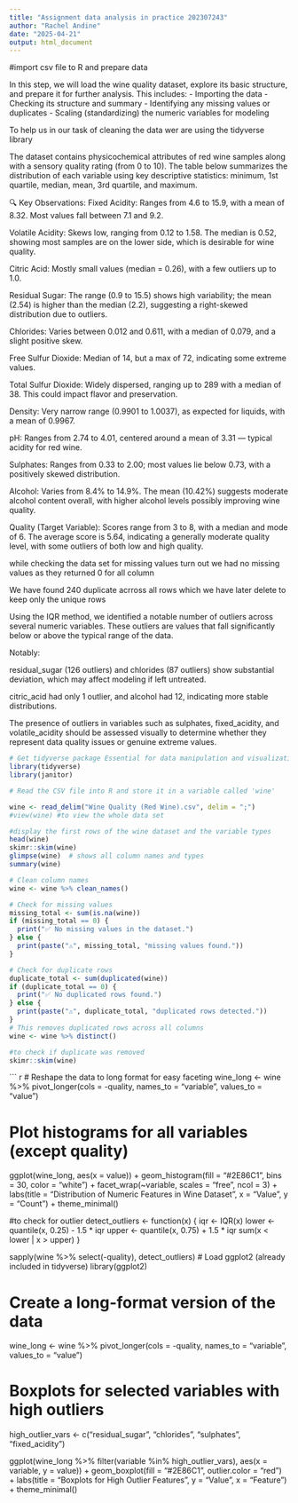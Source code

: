 ```yaml
---
title: "Assignment data analysis in practice 202307243"
author: "Rachel Andine"
date: "2025-04-21"
output: html_document
---
```

#import csv file to R and prepare data 

In this step, we will load the wine quality dataset, explore its basic structure, and prepare it for further analysis. This includes:
- Importing the data
- Checking its structure and summary
- Identifying any missing values or duplicates
- Scaling (standardizing) the numeric variables for modeling

To help us in our task of cleaning the data wer are using the tidyverse library 

The dataset contains physicochemical attributes of red wine samples along with a sensory quality rating (from 0 to 10). The table below summarizes the distribution of each variable using key descriptive statistics: minimum, 1st quartile, median, mean, 3rd quartile, and maximum.

🔍 Key Observations:
Fixed Acidity: Ranges from 4.6 to 15.9, with a mean of 8.32. Most values fall between 7.1 and 9.2.

Volatile Acidity: Skews low, ranging from 0.12 to 1.58. The median is 0.52, showing most samples are on the lower side, which is desirable for wine quality.

Citric Acid: Mostly small values (median = 0.26), with a few outliers up to 1.0.

Residual Sugar: The range (0.9 to 15.5) shows high variability; the mean (2.54) is higher than the median (2.2), suggesting a right-skewed distribution due to outliers.

Chlorides: Varies between 0.012 and 0.611, with a median of 0.079, and a slight positive skew.

Free Sulfur Dioxide: Median of 14, but a max of 72, indicating some extreme values.

Total Sulfur Dioxide: Widely dispersed, ranging up to 289 with a median of 38. This could impact flavor and preservation.

Density: Very narrow range (0.9901 to 1.0037), as expected for liquids, with a mean of 0.9967.

pH: Ranges from 2.74 to 4.01, centered around a mean of 3.31 — typical acidity for red wine.

Sulphates: Ranges from 0.33 to 2.00; most values lie below 0.73, with a positively skewed distribution.

Alcohol: Varies from 8.4% to 14.9%. The mean (10.42%) suggests moderate alcohol content overall, with higher alcohol levels possibly improving wine quality.

Quality (Target Variable): Scores range from 3 to 8, with a median and mode of 6. The average score is 5.64, indicating a generally moderate quality level, with some outliers of both low and high quality.

while checking the data set for missing values turn out we had no missing values as they returned 0 for all column 

We have found 240 duplicate acrross all rows which we have later delete to keep only the unique rows 



Using the IQR method, we identified a notable number of outliers across several numeric variables. These outliers are values that fall significantly below or above the typical range of the data.

Notably:

residual_sugar (126 outliers) and chlorides (87 outliers) show substantial deviation, which may affect modeling if left untreated.

citric_acid had only 1 outlier, and alcohol had 12, indicating more stable distributions.

The presence of outliers in variables such as sulphates, fixed_acidity, and volatile_acidity should be assessed visually to determine whether they represent data quality issues or genuine extreme values.

```r
# Get tidyverse package Essential for data manipulation and visualization, includes packages like ggplot2, dplyr (data manipulation tasks such as filtering rows, selecting columns, and arranging data), and tidyr.
library(tidyverse)
library(janitor)

# Read the CSV file into R and store it in a variable called 'wine'

wine <- read_delim("Wine Quality (Red Wine).csv", delim = ";")
#view(wine) #to view the whole data set 

#display the first rows of the wine dataset and the variable types 
head(wine)
skimr::skim(wine)
glimpse(wine)  # shows all column names and types
summary(wine)

# Clean column names
wine <- wine %>% clean_names()

# Check for missing values
missing_total <- sum(is.na(wine))
if (missing_total == 0) {
  print("✅ No missing values in the dataset.")
} else {
  print(paste("⚠️", missing_total, "missing values found."))
}

# Check for duplicate rows
duplicate_total <- sum(duplicated(wine))
if (duplicate_total == 0) {
  print("✅ No duplicated rows found.")
} else {
  print(paste("⚠️", duplicate_total, "duplicated rows detected."))
}
# This removes duplicated rows across all columns
wine <- wine %>% distinct()

#to check if duplicate was removed 
skimr::skim(wine)
```


``` r

# Reshape the data to long format for easy faceting
wine_long <- wine %>%
  pivot_longer(cols = -quality, names_to = "variable", values_to = "value")

# Plot histograms for all variables (except quality)
ggplot(wine_long, aes(x = value)) +
  geom_histogram(fill = "#2E86C1", bins = 30, color = "white") +
  facet_wrap(~variable, scales = "free", ncol = 3) +
  labs(title = "Distribution of Numeric Features in Wine Dataset", x = "Value", y = "Count") +
  theme_minimal()

#to check for outlier 
detect_outliers <- function(x) {
  iqr <- IQR(x)
  lower <- quantile(x, 0.25) - 1.5 * iqr
  upper <- quantile(x, 0.75) + 1.5 * iqr
  sum(x < lower | x > upper)
}

sapply(wine %>% select(-quality), detect_outliers)
# Load ggplot2 (already included in tidyverse)
library(ggplot2)

# Create a long-format version of the data
wine_long <- wine %>%
  pivot_longer(cols = -quality, names_to = "variable", values_to = "value")

# Boxplots for selected variables with high outliers
high_outlier_vars <- c("residual_sugar", "chlorides", "sulphates", "fixed_acidity")

ggplot(wine_long %>% filter(variable %in% high_outlier_vars), 
       aes(x = variable, y = value)) +
  geom_boxplot(fill = "#2E86C1", outlier.color = "red") +
  labs(title = "Boxplots for High Outlier Features", y = "Value", x = "Feature") +
  theme_minimal()

